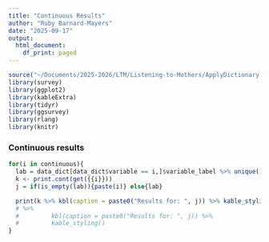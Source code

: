 ```yaml
---
title: "Continuous Results"
author: "Ruby Barnard-Mayers"
date: "2025-09-17"
output:
  html_document:
    df_print: paged
---
```


```r
source("~/Documents/2025-2026/LTM/Listening-to-Mothers/ApplyDictionary.R")
library(survey)
library(ggplot2)
library(kableExtra)
library(tidyr)
library(ggsurvey)
library(rlang)
library(knitr)
```


### Continuous results
``` r
for(i in continuous){
  lab = data_dict[data_dict$variable == i,]$variable_label %>% unique()
  k <- print.cont(get({{i}}))
  j = if(is_empty(lab)){paste(i)} else{lab}

  print(k %>% kbl(caption = paste0("Results for: ", j)) %>% kable_styling())
  # %>%
  #         kbl(caption = paste0("Results for: ", j)) %>%
  #         kable_styling()
}
```


